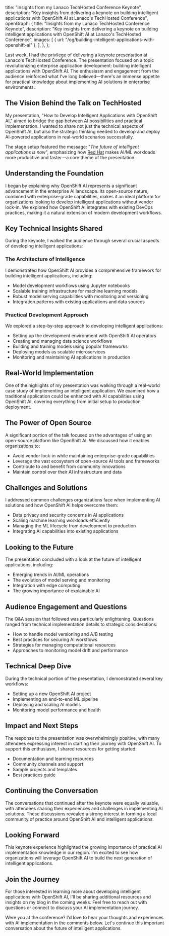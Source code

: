   title: "Insights from my Lanaco TechHosted Conference Keynote",
  description:
    "Key insights from delivering a keynote on building intelligent applications with OpenShift AI at Lanaco's TechHosted Conference",
  openGraph: {
    title: "Insights from my Lanaco TechHosted Conference Keynote",
    description:
      "Key insights from delivering a keynote on building intelligent applications with OpenShift AI at Lanaco's TechHosted Conference",
    images: [
      { url: "/og/building-intelligent-applications-with-openshift-ai" },
    ],
  },
};

Last week, I had the privilege of delivering a keynote presentation at Lanaco's TechHosted Conference. The presentation focused on a topic revolutionizing enterprise application development: building intelligent applications with OpenShift AI. The enthusiasm and engagement from the audience reinforced what I've long believed—there's an immense appetite for practical knowledge about implementing AI solutions in enterprise environments.

## The Vision Behind the Talk on TechHosted

My presentation, "How to Develop Intelligent Applications with OpenShift AI," aimed to bridge the gap between AI possibilities and practical implementation. I wanted to share not just the technical aspects of OpenShift AI, but also the strategic thinking needed to develop and deploy AI-powered applications in real-world scenarios successfully.

The stage setup featured the message: "*The future of intelligent applications is now*", emphasizing how [Red Hat](https://www.redhat.com/) makes AI/ML workloads more productive and faster—a core theme of the presentation.

## Understanding the Foundation

I began by explaining why OpenShift AI represents a significant advancement in the enterprise AI landscape. Its open-source nature, combined with enterprise-grade capabilities, makes it an ideal platform for organizations looking to develop intelligent applications without vendor lock-in. We explored how OpenShift AI integrates with existing DevOps practices, making it a natural extension of modern development workflows.

## Key Technical Insights Shared

During the keynote, I walked the audience through several crucial aspects of developing intelligent applications:

### The Architecture of Intelligence

I demonstrated how OpenShift AI provides a comprehensive framework for building intelligent applications, including:

- Model development workflows using Jupyter notebooks
- Scalable training infrastructure for machine learning models
- Robust model serving capabilities with monitoring and versioning
- Integration patterns with existing applications and data sources

### Practical Development Approach

We explored a step-by-step approach to developing intelligent applications:

- Setting up the development environment with OpenShift AI operators
- Creating and managing data science workflows
- Building and training models using popular frameworks
- Deploying models as scalable microservices
- Monitoring and maintaining AI applications in production

## Real-World Implementation

One of the highlights of my presentation was walking through a real-world case study of implementing an intelligent application. We examined how a traditional application could be enhanced with AI capabilities using OpenShift AI, covering everything from initial setup to production deployment.

## The Power of Open Source

A significant portion of the talk focused on the advantages of using an open-source platform like OpenShift AI. We discussed how it enables organizations to:

- Avoid vendor lock-in while maintaining enterprise-grade capabilities
- Leverage the vast ecosystem of open-source AI tools and frameworks
- Contribute to and benefit from community innovations
- Maintain control over their AI infrastructure and data

## Challenges and Solutions

I addressed common challenges organizations face when implementing AI solutions and how OpenShift AI helps overcome them:

- Data privacy and security concerns in AI applications
- Scaling machine learning workloads efficiently
- Managing the ML lifecycle from development to production
- Integrating AI capabilities into existing applications

## Looking to the Future

The presentation concluded with a look at the future of intelligent applications, including:

- Emerging trends in AI/ML operations
- The evolution of model serving and monitoring
- Integration with edge computing
- The growing importance of explainable AI

## Audience Engagement and Questions

The Q&A session that followed was particularly enlightening. Questions ranged from technical implementation details to strategic considerations:

- How to handle model versioning and A/B testing
- Best practices for securing AI workflows
- Strategies for managing computational resources
- Approaches to monitoring model drift and performance

## Technical Deep Dive

During the technical portion of the presentation, I demonstrated several key workflows:

- Setting up a new OpenShift AI project
- Implementing an end-to-end ML pipeline
- Deploying and scaling AI models
- Monitoring model performance and health

## Impact and Next Steps

The response to the presentation was overwhelmingly positive, with many attendees expressing interest in starting their journey with OpenShift AI. To support this enthusiasm, I shared resources for getting started:

- Documentation and learning resources
- Community channels and support
- Sample projects and templates
- Best practices guide

## Continuing the Conversation

The conversations that continued after the keynote were equally valuable, with attendees sharing their experiences and challenges in implementing AI solutions. These discussions revealed a strong interest in forming a local community of practice around OpenShift AI and intelligent applications.

## Looking Forward

This keynote experience highlighted the growing importance of practical AI implementation knowledge in our region. I'm excited to see how organizations will leverage OpenShift AI to build the next generation of intelligent applications.

## Join the Journey

For those interested in learning more about developing intelligent applications with OpenShift AI, I'll be sharing additional resources and insights on my blog in the coming weeks. Feel free to reach out with questions or connect to discuss your AI implementation journey.

Were you at the conference? I'd love to hear your thoughts and experiences with AI implementation in the comments below. Let's continue this important conversation about the future of intelligent applications.
